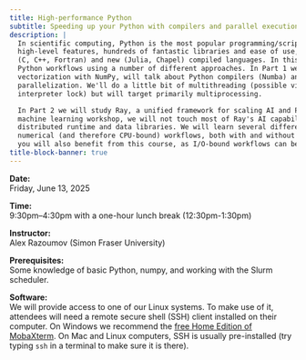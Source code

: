 ```yaml
---
title: High-performance Python
subtitle: Speeding up your Python with compilers and parallel execution.
description: |
  In scientific computing, Python is the most popular programming/scripting language. While known for its
  high-level features, hundreds of fantastic libraries and ease of use, Python is slow compared to traditional
  (C, C++, Fortran) and new (Julia, Chapel) compiled languages. In this course we'll focus on speeding up your
  Python workflows using a number of different approaches. In Part 1 we will start with traditional
  vectorization with NumPy, will talk about Python compilers (Numba) and profiling and will cover
  parallelization. We'll do a little bit of multithreading (possible via numexpr, despite the global
  interpreter lock) but will target primarily multiprocessing.

  In Part 2 we will study Ray, a unified framework for scaling AI and Python applications. Since this is not a
  machine learning workshop, we will not touch most of Ray's AI capabilities, but will focus on its core
  distributed runtime and data libraries. We will learn several different approaches to parallelizing purely
  numerical (and therefore CPU-bound) workflows, both with and without reduction. If your code is I/O-bound,
  you will also benefit from this course, as I/O-bound workflows can be easily processed with Ray.
title-block-banner: true
---
```


:::{.topdef}

**Date:** \
Friday, June 13, 2025

**Time:** \
9:30pm–4:30pm with a one-hour lunch break (12:30pm-1:30pm)

**Instructor:** \
Alex Razoumov (Simon Fraser University)

**Prerequisites:** \
Some knowledge of basic Python, numpy, and working with the Slurm scheduler.

**Software:** \
We will provide access to one of our Linux systems. To make use of it, attendees will need a remote secure shell (SSH) client installed on their computer. On Windows we recommend the [free Home Edition of MobaXterm](https://mobaxterm.mobatek.net/download.html). On Mac and Linux computers, SSH is usually pre-installed (try typing `ssh` in a terminal to make sure it is there).

:::

<!-- <br> -->
<!-- Course notes can be found [here](https://wgpages.netlify.app/hpc-in-summer). -->
